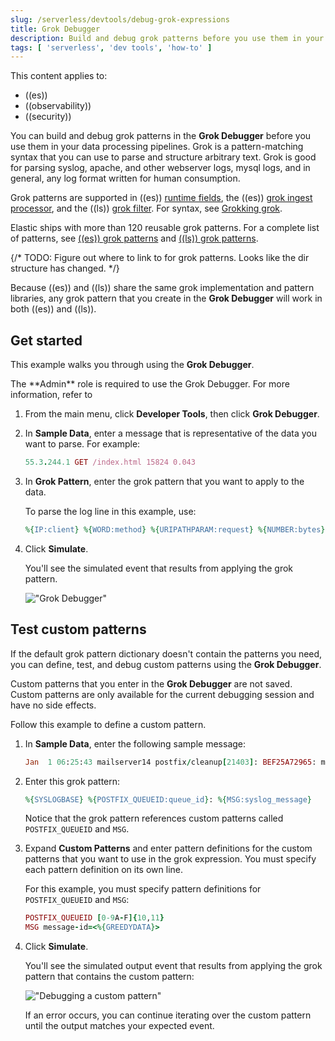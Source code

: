```yaml
---
slug: /serverless/devtools/debug-grok-expressions
title: Grok Debugger
description: Build and debug grok patterns before you use them in your data processing pipelines.
tags: [ 'serverless', 'dev tools', 'how-to' ]
---
```


<DocBadge template="technical preview" />

This content applies to:

- ((es))
- ((observability))
- ((security))

<div id="xpack-grokdebugger"></div>

You can build and debug grok patterns in the **Grok Debugger** before you use them in your data processing pipelines.
Grok is a pattern-matching syntax that you can use to parse and structure arbitrary text.
Grok is good for parsing syslog, apache, and other webserver logs, mysql logs, and in general,
any log format written for human consumption.

Grok patterns are supported in ((es)) [runtime fields](((ref))/runtime.html),
the ((es)) [grok ingest processor](((ref))/grok-processor.html),
and the ((ls)) [grok filter](((logstash-ref))/plugins-filters-grok.html).
For syntax, see [Grokking grok](((ref))/grok.html).

Elastic ships with more than 120 reusable grok patterns.
For a complete list of patterns, see
[((es))
grok patterns](https://github.com/elastic/elasticsearch/tree/master/libs/grok/src/main/resources/patterns)
and [((ls))
grok patterns](https://github.com/logstash-plugins/logstash-patterns-core/tree/master/patterns).

{/* TODO: Figure out where to link to for grok patterns. Looks like the dir structure has changed. */}

Because ((es)) and ((ls)) share the same grok implementation and pattern libraries,
any grok pattern that you create in the **Grok Debugger** will work in both ((es)) and ((ls)).

<div id="grokdebugger-getting-started"></div>

## Get started

This example walks you through using the **Grok Debugger**.

<DocCallOut title="Required roles">
The **Admin** role is required to use the Grok Debugger.
For more information, refer to <DocLink slug="/serverless/general/assign-user-roles" />
</DocCallOut>

1. From the main menu, click **Developer Tools**, then click **Grok Debugger**.
1. In **Sample Data**, enter a message that is representative of the data you want to parse.
For example:

    ```ruby
    55.3.244.1 GET /index.html 15824 0.043
    ```

1. In **Grok Pattern**, enter the grok pattern that you want to apply to the data.

    To parse the log line in this example, use:

    ```ruby
    %{IP:client} %{WORD:method} %{URIPATHPARAM:request} %{NUMBER:bytes} %{NUMBER:duration}
    ```

1. Click **Simulate**.

    You'll see the simulated event that results from applying the grok
    pattern.

    !["Grok Debugger"](../images/grok-debugger-overview.png)

<div id="grokdebugger-custom-patterns"></div>

## Test custom patterns


If the default grok pattern dictionary doesn't contain the patterns you need,
you can define, test, and debug custom patterns using the **Grok Debugger**.

Custom patterns that you enter in the **Grok Debugger** are not saved. Custom patterns
are only available for the current debugging session and have no side effects.

Follow this example to define a custom pattern.

1. In **Sample Data**, enter the following sample message:

    ```ruby
    Jan  1 06:25:43 mailserver14 postfix/cleanup[21403]: BEF25A72965: message-id=<20130101142543.5828399CCAF@mailserver14.example.com>
    ```

1. Enter this grok pattern:

    ```ruby
    %{SYSLOGBASE} %{POSTFIX_QUEUEID:queue_id}: %{MSG:syslog_message}
    ```

    Notice that the grok pattern references custom patterns called `POSTFIX_QUEUEID` and `MSG`.

1. Expand **Custom Patterns** and enter pattern definitions for the custom patterns that you want to use in the grok expression.
You must specify each pattern definition on its own line.

    For this example, you must specify pattern definitions
    for `POSTFIX_QUEUEID` and `MSG`:

    ```ruby
    POSTFIX_QUEUEID [0-9A-F]{10,11}
    MSG message-id=<%{GREEDYDATA}>
    ```

1. Click **Simulate**.

    You'll see the simulated output event that results from applying the grok pattern that contains the custom pattern:

    !["Debugging a custom pattern"](../images/grok-debugger-custom-pattern.png)

    If an error occurs, you can continue iterating over the custom pattern until the output matches your expected event.
